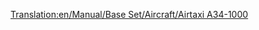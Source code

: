 [[Translation:en/Manual/Base Set/Aircraft/Airtaxi A34-1000]]
{{en/Manual/Base Set/Aircraft/Aircraft|Cost=34.812 (65,624)
|Speed=947 kph (592 MPH)
|Annual=3.656 (7,312)
|Designed=2000
|Lifespan=25
|Capacity=75 passengers & 10 bags of mail
|Description=First "Futuristic" plane. Fictional, but apparently designed by Airtaxi/Airbus. This fast plane will work on small airports and the commuter airport.
|Real-life=Fictional
}}